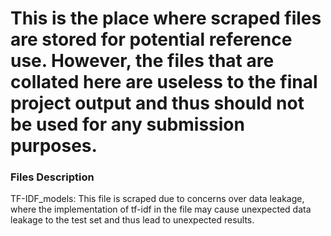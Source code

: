 # This is the place where scraped files are stored for potential reference use. However, the files that are collated here are useless to the final project output and thus should not be used for any submission purposes. 

### Files Description 
TF-IDF_models:
This file is scraped due to concerns over data leakage, where the implementation of tf-idf in the file may cause unexpected data leakage to the test set and thus lead to unexpected results.


